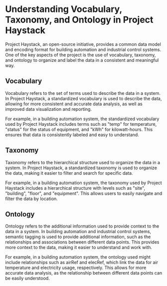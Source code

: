 # Understanding Vocabulary, Taxonomy, and Ontology in Project Haystack

Project Haystack, an open-source initiative, provides a common data model and encoding format for building automation and industrial control systems. One of the key aspects of the project is the use of vocabulary, taxonomy, and ontology to organize and label the data in a consistent and meaningful way.

## Vocabulary

Vocabulary refers to the set of terms used to describe the data in a system. In Project Haystack, a standardized vocabulary is used to describe the data, allowing for more consistent and accurate data analysis, as well as improved data visualization and reporting.

For example, in a building automation system, the standardized vocabulary used by Project Haystack includes terms such as "temp" for temperature, "status" for the status of equipment, and "kWh" for kilowatt-hours. This ensures that data is consistently labeled and easy to understand.

## Taxonomy

Taxonomy refers to the hierarchical structure used to organize the data in a system. In Project Haystack, a standardized taxonomy is used to organize the data, making it easier to filter and search for specific data.

For example, in a building automation system, the taxonomy used by Project Haystack includes a hierarchical structure with levels such as "site", "building", "floor", and "equipment". This allows users to easily navigate and filter the data by location.

## Ontology

Ontology refers to the additional information used to provide context to the data in a system. In building automation and industrial control systems, semantic tagging is used to provide additional information, such as the relationships and associations between different data points. This provides more context to the data, making it easier to understand and work with.

For example, in a building automation system, the ontology used might include relationships such as airRef and elecRef, which link the data for air temperature and electricity usage, respectively. This allows for more accurate data analysis, as the relationship between different data points can be easily understood.